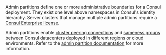 Admin partitions define one or more administrative boundaries for a Consul deployment. They exist one level above namespaces in Consul's identity hierarchy. Server clusters that manage multiple admin partitions require a [Consul Enterprise license](/consul/docs/enterprise/license). 

Admin partitions enable [cluster peering connections](/consul/docs/link/cluster-peering) and [sameness groups](/consul/docs/segment/sameness-group) between Consul datacenters deployed in different regions or cloud environments. Refer to the [admin partition documentation](/consul/docs/segment/admin-partition) for more information.